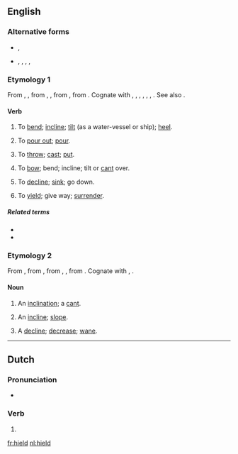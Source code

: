 ==English==

===Alternative forms===
* {{l|en|heeld}}, {{l|en|heald}}
* {{l|en|heild}}, {{l|en|hild}}, {{l|en|hyld}}, {{l|en|held}}, {{l|en|helde}} {{qualifier|obsolete}}

===Etymology 1===
From {{etyl|enm|en}} {{term|heelden|lang=enm}}, {{term|helden|lang=enm}}, from {{etyl|ang|en}} {{term|hieldan|lang=ang}}, {{term|heldan||to lean, incline, slope, force downwards, bow or bend down|lang=ang}}, from {{etyl|gem-pro|en}} {{term/t|gem-pro|*halþijaną||to bend, incline, pour, empty}}, from {{etyl|ine-pro|en}} {{term/t|ine-pro|*kel-||to tilt, tip, incline}}. Cognate with {{etyl|dum|-}} {{term|helden||to incline|lang=dum}}, {{etyl|nds|-}} {{term|hellen||to incline|lang=nds}}, {{etyl|gmh|-}} {{term|helden||to incline|lang=gmh}}, {{etyl|da|-}} {{term|hælde||to tilt, lean, slant, slope|lang=da}}, {{etyl|sv|-}} {{term|hälla||to tilt, pour|lang=sv}}, {{etyl|is|-}} {{term|halla||incline, lean sideways, heel over|lang=is}}, {{etyl|is|-}} {{term|hella||to pur|lang=is}}. See also {{l|en|heel}}.

====Verb====
{{en-verb}}

# {{context|transitive|lang=en}} To [[bend]]; [[incline]]; [[tilt]] (as a water-vessel or ship); [[heel]].
# {{context|transitive|lang=en}} To [[pour out]]; [[pour]].
# {{context|transitive|lang=en}} To [[throw]]; [[cast]]; [[put]].
# {{context|intransitive|lang=en}} To [[bow]]; bend; incline; tilt or [[cant]] over.
# {{context|intransitive|lang=en}} To [[decline]]; [[sink]]; go down.
# {{context|intransitive|lang=en}} To [[yield]]; give way; [[surrender]].

=====Related terms=====
* {{l|en|hade}}
* {{l|en|heel}}

===Etymology 2===
From {{etyl|enm|en}} {{term|held|lang=enm}}, from {{etyl|ang|en}} {{term|hielde||slope, declivity|lang=ang}}, from {{etyl|gem-pro|en}} {{term/t|gem-pro|*halþijōn}}, {{term/t|gem-pro|*halþijō||inclination, slope}}, from {{etyl|ine-pro|en}} {{term/t|ine-pro|*kel-||to tilt, tip, incline}}. Cognate with {{etyl|de|-}} {{term|Halde||slope|lang=de}}, {{etyl|da|-}} {{term|hæld||an incline, slope|lang=da}}. 

====Noun====
{{en-noun}}

# An [[inclination]]; a [[cant]].
# {{context|UK|_|dialectal|lang=en}} An [[incline]]; [[slope]].
# A [[decline]]; [[decrease]]; [[wane]].

----
==Dutch==

===Pronunciation===
* {{rhymes|ilt|lang=nl}}

===Verb===
{{nl-verb-form}}

# {{nl-verb form of|n=sg|t=past|houden}}

[[fr:hield]]
[[nl:hield]]